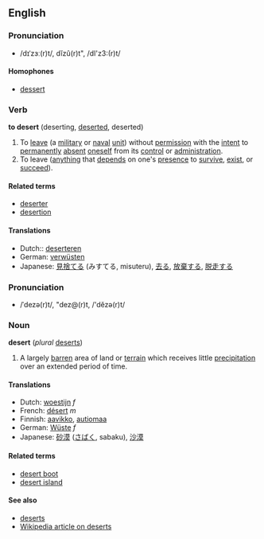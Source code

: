 ==English==
===Pronunciation===
*/dɪˈzɜː(r)t/, dĭzû(r)t", /dI'z3:(r)t/

====Homophones====
*[[dessert]]

===Verb===
'''to desert''' (deserting, [[deserted]], deserted)

#To [[leave]] (a [[military]] or [[naval]] [[unit]]) without [[permission]] with the [[intent]] to [[permanently]] [[absent]] [[oneself]] from its [[control]] or [[administration]].
#To leave ([[anything]] that [[depend]]s on one's [[presence]] to [[survive]], [[exist]], or [[succeed]]).

====Related terms====
*[[deserter]]
*[[desertion]]

====Translations====
*Dutch:: [[deserteren]]
*German: [[verwüsten]]
*Japanese: [[見捨てる]] (みすてる, misuteru), [[去る]], [[放棄する]], [[脱走する]]

===Pronunciation===
*/ˈdezə(r)t/, "dez@(r)t, /'dĕzə(r)t/

===Noun===
'''desert''' (''plural'' [[deserts]])

#A largely [[barren]] area of land or [[terrain]] which receives little [[precipitation]] over an extended period of time.

====Translations====
*Dutch: [[woestijn]] ''f''
*French: [[désert]] ''m''
*Finnish: [[aavikko]], [[autiomaa]]
*German: [[Wüste]] ''f''
*Japanese: [[砂漠]] ([[さばく]], sabaku), [[沙漠]]

====Related terms====
*[[desert boot]]
*[[desert island]]

====See also====
*[[deserts]]
*[[w:Desert|Wikipedia article on deserts]]